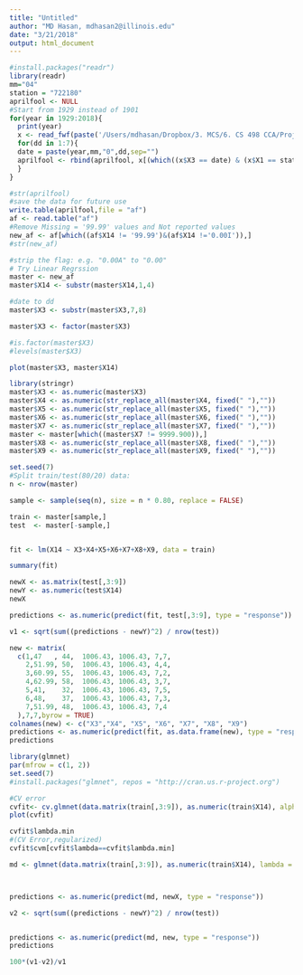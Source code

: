 ```yaml
---
title: "Untitled"
author: "MD Hasan, mdhasan2@illinois.edu"
date: "3/21/2018"
output: html_document
---
```


```r
#install.packages("readr")
library(readr)
mm="04"
station = "722180"
aprilfool <- NULL
#Start from 1929 instead of 1901
for(year in 1929:2018){
  print(year)
  x <- read_fwf(paste('/Users/mdhasan/Dropbox/3. MCS/6. CS 498 CCA/Project_CCA/mdhasan2/2. DataProcessing/', year,sep = ""),  fwf_widths(c(6,6,11,11,11,11,11,11,10,7,7,7,8,8,7,6)))
  for(dd in 1:7){
  date = paste(year,mm,"0",dd,sep="")
  aprilfool <- rbind(aprilfool, x[(which((x$X3 == date) & (x$X1 == station))),])
  }
}
```

```r
#str(aprilfool)
#save the data for future use
write.table(aprilfool,file = "af")
af <- read.table("af")
#Remove Missing = '99.99' values and Not reported values
new_af <- af[which((af$X14 != '99.99')&(af$X14 !='0.00I')),]
#str(new_af)
```

```r
#strip the flag: e.g. "0.00A" to "0.00"
# Try Linear Regrssion
master <- new_af
master$X14 <- substr(master$X14,1,4)

#date to dd
master$X3 <- substr(master$X3,7,8)

master$X3 <- factor(master$X3)

#is.factor(master$X3)
#levels(master$X3)

plot(master$X3, master$X14)

library(stringr)
master$X3 <- as.numeric(master$X3)
master$X4 <- as.numeric(str_replace_all(master$X4, fixed(" "),""))
master$X5 <- as.numeric(str_replace_all(master$X5, fixed(" "),""))
master$X6 <- as.numeric(str_replace_all(master$X6, fixed(" "),""))
master$X7 <- as.numeric(str_replace_all(master$X7, fixed(" "),""))
master <- master[which((master$X7 != 9999.900)),]
master$X8 <- as.numeric(str_replace_all(master$X8, fixed(" "),""))
master$X9 <- as.numeric(str_replace_all(master$X9, fixed(" "),""))

set.seed(7)
#Split train/test(80/20) data: 
n <- nrow(master)

sample <- sample(seq(n), size = n * 0.80, replace = FALSE)

train <- master[sample,]
test  <- master[-sample,]


fit <- lm(X14 ~ X3+X4+X5+X6+X7+X8+X9, data = train)

summary(fit)

newX <- as.matrix(test[,3:9])
newY <- as.numeric(test$X14)
newX

predictions <- as.numeric(predict(fit, test[,3:9], type = "response"))

v1 <- sqrt(sum((predictions - newY)^2) / nrow(test))

new <- matrix(
  c(1,47   , 44,  1006.43, 1006.43, 7,7,
    2,51.99, 50,  1006.43, 1006.43, 4,4,
    3,60.99, 55,  1006.43, 1006.43, 7,2,
    4,62.99, 58,  1006.43, 1006.43, 3,7,
    5,41,    32,  1006.43, 1006.43, 7,5,
    6,48,    37,  1006.43, 1006.43, 7,3,
    7,51.99, 48,  1006.43, 1006.43, 7,4
  ),7,7,byrow = TRUE)
colnames(new) <- c("X3","X4", "X5", "X6", "X7", "X8", "X9")
predictions <- as.numeric(predict(fit, as.data.frame(new), type = "response"))
predictions
```


```r
library(glmnet)
par(mfrow = c(1, 2))
set.seed(7)
#install.packages("glmnet", repos = "http://cran.us.r-project.org")
```

```r


#CV error
cvfit<- cv.glmnet(data.matrix(train[,3:9]), as.numeric(train$X14), alpha = 0)
plot(cvfit)

cvfit$lambda.min
#(CV Error,regularized)
cvfit$cvm[cvfit$lambda==cvfit$lambda.min]

md <- glmnet(data.matrix(train[,3:9]), as.numeric(train$X14), lambda = cvfit1$lambda.min, alpha = 0)



predictions <- as.numeric(predict(md, newX, type = "response"))

v2 <- sqrt(sum((predictions - newY)^2) / nrow(test))


predictions <- as.numeric(predict(md, new, type = "response"))
predictions

100*(v1-v2)/v1

```



